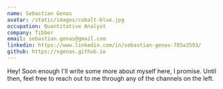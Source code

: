 ```yaml
---
name: Sebastian Genas
avatar: /static/images/cobalt-blue.jpg
occupation: Quantitative Analyst
company: Tibber
email: sebastian.genas@gmail.com
linkedin: https://www.linkedin.com/in/sebastian-genas-785a3593/
github: https://sgenas.github.io
---
```


Hey! Soon enough I'll write some more about myself here, I promise. Until then, feel free to reach out to me through any of the channels on the left.
